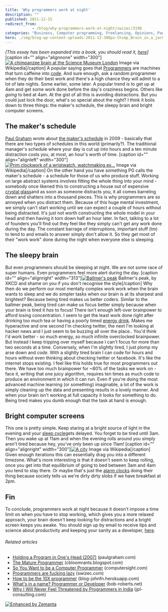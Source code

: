 ```yaml
---
title: 'Why programmers work at night'
description: ""
published: 2011-12-15
redirect_from: 
            - /blog/why-programmers-work-at-night/swizec/3198
categories: "Business, Computer programming, Freelancing, Opinions, Paul Graham, Personal, Programmer, Programming, Side Projects, Source code"
hero: ./img/blog-wp-content-uploads-2011-12-300px-Chimp_Brain_in_a_jar8.jpg
---
```

_\[This essay has been expanded into a book, you should read it, [here](http://nightowlsbook.com)]_ \[caption id=&quot;&quot; align=&quot;alignnone&quot; width=&quot;300&quot;][![A chimpanzee brain at the Science Museum London](./img/blog-wp-content-uploads-2011-12-300px-Chimp_Brain_in_a_jar8.jpg "A chimpanzee brain at the Science Museum London")](http://commons.wikipedia.org/wiki/File:Chimp_Brain_in_a_jar.jpg) Image via Wikipedia\[/caption] A popular saying goes that [Programmers](http://en.wikipedia.org/wiki/Programmer "Programmer") are machines that turn caffeine into [code](http://en.wikipedia.org/wiki/Source_code "Source code"). And sure enough, ask a random programmer when they do their best work and there&#x27;s a high chance they will admit to a lot of late nights. Some earlier, some later. A popular trend is to get up at 4am and get some work done before the day&#x27;s craziness begins. Others like _going_ to bed at 4am. At the gist of all this is avoiding distractions. But you could just lock the door, what&#x27;s so special about the night? I think it boils down to three things: the maker&#x27;s schedule, the sleepy brain and bright computer screens.

## The maker&#x27;s schedule

[Paul Graham](http://paulgraham.com "Paul Graham (computer programmer)") wrote about [the maker&#x27;s schedule](http://www.paulgraham.com/makersschedule.html) in 2009 - basically that there are two types of schedules in this world (primarily?). The traditional manager&#x27;s schedule where your day is cut up into hours and a ten minute distraction costs you, at most, an hour&#x27;s worth of time. \[caption id=&quot;&quot; align=&quot;alignleft&quot; width=&quot;300&quot;][![Prim clockwork of a wristwatch, watchmaking ex...](./img/blog-wp-content-uploads-2011-12-300px-Prim_clockwork4.jpg "Prim clockwork of a wristwatch, watchmaking ex...")](http://commons.wikipedia.org/wiki/File:Prim_clockwork.jpg) Image via Wikipedia\[/caption] On the other hand you have something PG calls the maker&#x27;s schedule - a schedule for those of us who produce stuff. Working on large abstract systems involves fitting the whole thing into your mind - somebody once likened this to constructing a house out of expensive [crystal glass](http://en.wikipedia.org/wiki/Lead_glass "Lead glass")and as soon as someone distracts you, it all comes barreling down and shatters into a thousand pieces. This is why programmers are so annoyed when you distract them. Because of this huge mental investment, we simply can&#x27;t start working until we can expect a couple of hours without being distracted. It&#x27;s just not worth constructing the whole model in your head and then having it torn down half an hour later. In fact, talking to a lot of founders you&#x27;ll find out they feel like they simply can&#x27;t get any work done during the day. The constant barrage of interruptions, important stuff (tm) to tend to and emails to answer simply don&#x27;t allow it. So they get most of their &quot;work work&quot; done during the night when everyone else is sleeping.

## The sleepy brain

But even programmers should be sleeping at night. We are not some race of super humans. Even programmers feel more alert during the day. \[caption id=&quot;&quot; align=&quot;alignright&quot; width=&quot;313&quot;][![Ballmer's peak](./img/blog-wp-content-uploads-2011-12-ballmer_peak1.png "Ballmer's peak")](http://xkcd.com/323/) Ballmer&#x27;s peak, by XKCD and shame on you if you don&#x27;t recognise the style\[/caption] Why then do we perform our most mentally complex work work when the brain wants to sleep and we do simpler tasks when our brain is at its sharpest and brightest? Because being tired makes us better coders. Similar to the ballmer peak, being tired can make us focus better simply because when your brain is tired it _has_ to focus! There isn&#x27;t enough left-over brainpower to afford losing concentration. I seem to get the least work done right after drinking too much tea or having a poorly timed [energy drink](http://en.wikipedia.org/wiki/Energy_drink "Energy drink"). Makes me hyperactive and one second I&#x27;m checking twitter, the next I&#x27;m looking at hacker news and I just seem to be buzzing all over the place.. You&#x27;d think I&#x27;d work better - so much energy, so much infinite overclocked brainpower. But instead I keep tripping over myself because I can&#x27;t focus for more than two seconds at a time. Conversely, when I&#x27;m slightly tired, I just plomp my arse down and _code_. With a slightly tired brain I can code for hours and hours without even thinking about checking twitter or facebook. It&#x27;s like the internet stops existing. I feel like this holds true for most programmers out there. We have too much brainpower for ~80% of the tasks we work on - face it, writing that one juicy algorithm, requires ten times as much code to produce an environment in which it can run. Even if you&#x27;re doing the most advanced machine learning (or something) imaginable, a lot of the work is simply cleaning up the data and presenting results in a lovely manner. And when your brain isn&#x27;t working at full capacity it looks for something to do. Being tired makes you dumb enough that the task at hand is enough.

## Bright computer screens

This one is pretty simple. Keep staring at a bright source of light in the evening and your [sleep cycle](http://en.wikipedia.org/wiki/Circadian_rhythm "Circadian rhythm")gets delayed. You forget to be tired until 3am. Then you wake up at 11am and when the evening rolls around you simply aren&#x27;t tired because hey, you&#x27;ve only been up since 11am! \[caption id=&quot;&quot; align=&quot;alignright&quot; width=&quot;300&quot;][![A city](./img/blog-wp-content-uploads-2011-12-300px-Innsbrucklarge5.jpg "A city")](http://commons.wikipedia.org/wiki/File:Innsbrucklarge.jpg) Image via Wikipedia\[/caption] Given enough iterations this can essentially drag you into a different timezone. What&#x27;s more interesting is that it doesn&#x27;t seem to keep rolling, once you get into that equilibrium of going to bed between 3am and 4am you tend to stay there. Or maybe that&#x27;s just the [alarm clocks](http://en.wikipedia.org/wiki/Alarm_clock "Alarm clock") doing their thing because society tells us we&#x27;re dirty dirty slobs if we have breakfast at 2pm.

## Fin

To conclude, programmers work at night because it doesn&#x27;t impose a time limit on when you have to stop working, which gives you a more relaxed approach, your brain doesn&#x27;t keep looking for distractions and a bright screen keeps you awake. You should sign up by email to receive tips and science about productivity and keeping your sanity as a developer, [here](http://swiz.ec/nightowls-list).

###### Related articles

- [Holding a Program in One&#x27;s Head (2007)](http://paulgraham.com/head.html) (paulgraham.com)
- [The Mature Programmer](http://cbloomrants.blogspot.com/2011/11/11-22-11-mature-programmer.html) (cbloomrants.blogspot.com)
- [So You Want to be a Computer Programmer](http://computersight.com/programming/so-you-want-to-be-a-computer-programmer/) (computersight.com)
- [Programmers are fucking lazy](http://swizec.com/blog/programmers-are-fucking-lazy/swizec/2648) (swizec.com)
- [How to be the 10X programmer](http://blog-johnfn.herokuapp.com/entry/4) (blog-johnfn.herokuapp.com)
- [What&#x27;s in a name? Programmer or Developer](http://bob-roberts.net/2011/11/06/whats-in-a-name-programmer-or-developer/) (bob-roberts.net)
- [Why I Will Never Feel Threatened by Programmers in India](http://blog.jpl-consulting.com/2011/12/why-i-will-never-feel-threatened-by-programmers-in-india/) (jpl-consulting.com)

[![Enhanced by Zemanta](http://img.zemanta.com/zemified_e.png?x-id=09e13045-a79a-44fa-a93e-3fde6634f398)](http://www.zemanta.com/ "Enhanced by Zemanta")
